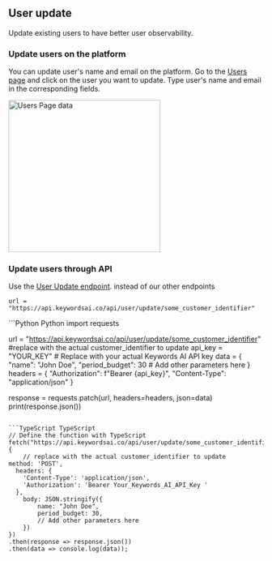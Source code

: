 ## User update
Update existing users to have better user observability.

### Update users on the platform
You can update user's name and email on the platform. Go to the [Users page](https://platform.keywordsai.co/platform/users) and click on the user you want to update. Type user's name and email in the corresponding fields.

<img width="300" src="/images/users-page/user-edit.png" alt="Users Page data" />

### Update users through API

<Note>Use the [User Update endpoint](/api-endpoints/async-endpoints/user-update-endpoint). instead of our other endpoints</Note>
```
url = "https://api.keywordsai.co/api/user/update/some_customer_identifier"
```
 <CodeGroup>
```Python Python
import requests

url = "https://api.keywordsai.co/api/user/update/some_customer_identifier" #replace with the actual customer_identifier to update
api_key = "YOUR_KEY" # Replace with your actual Keywords AI API key
data = {
    "name": "John Doe",
    "period_budget": 30
    # Add other parameters here
}
headers = {
    "Authorization": f"Bearer {api_key}",
    "Content-Type": "application/json"
}

response = requests.patch(url, headers=headers, json=data)
print(response.json())
```

```TypeScript TypeScript
// Define the function with TypeScript
fetch("https://api.keywordsai.co/api/user/update/some_customer_identifier", { 
    // replace with the actual customer_identifier to update
method: 'POST',
  headers: {
    'Content-Type': 'application/json',
    'Authorization': 'Bearer Your_Keywords_AI_API_Key '
  },
    body: JSON.stringify({
        name: "John Doe",
        period_budget: 30,
        // Add other parameters here
    })
})
.then(response => response.json())
.then(data => console.log(data));
```
 </CodeGroup>
